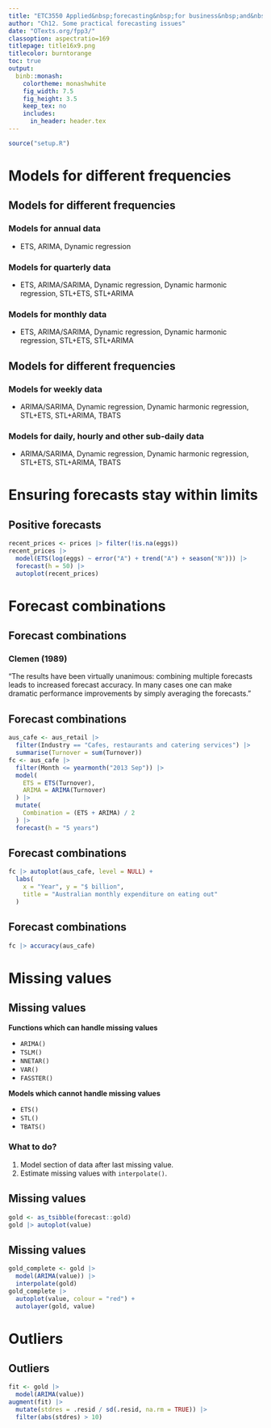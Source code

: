 ```yaml
---
title: "ETC3550 Applied&nbsp;forecasting&nbsp;for business&nbsp;and&nbsp;economics"
author: "Ch12. Some practical forecasting issues"
date: "OTexts.org/fpp3/"
classoption: aspectratio=169
titlepage: title16x9.png
titlecolor: burntorange
toc: true
output:
  binb::monash:
    colortheme: monashwhite
    fig_width: 7.5
    fig_height: 3.5
    keep_tex: no
    includes:
      in_header: header.tex
---
```


```r
source("setup.R")
```

# Models for different frequencies

## Models for different frequencies

### Models for annual data

 * ETS, ARIMA, Dynamic regression
\pause

### Models for quarterly data

 * ETS, ARIMA/SARIMA, Dynamic regression, Dynamic harmonic regression, STL+ETS, STL+ARIMA
\pause

### Models for monthly data

 * ETS, ARIMA/SARIMA, Dynamic regression, Dynamic harmonic regression, STL+ETS, STL+ARIMA

## Models for different frequencies

### Models for weekly data

 * ARIMA/SARIMA, Dynamic regression, Dynamic harmonic regression, STL+ETS, STL+ARIMA, TBATS
\pause

### Models for daily, hourly and other sub-daily data

 * ARIMA/SARIMA, Dynamic regression, Dynamic harmonic regression, STL+ETS, STL+ARIMA, TBATS

# Ensuring forecasts stay within limits

## Positive forecasts
\fontsize{9}{9}\sf

```r
recent_prices <- prices |> filter(!is.na(eggs))
recent_prices |>
  model(ETS(log(eggs) ~ error("A") + trend("A") + season("N"))) |>
  forecast(h = 50) |>
  autoplot(recent_prices)
```

# Forecast combinations

## Forecast combinations

### Clemen (1989)
"The results have been virtually unanimous: combining multiple forecasts leads to increased forecast accuracy. \dots In many cases one can make dramatic performance improvements by simply averaging the forecasts."

## Forecast combinations
\fontsize{9}{10}\sf\vspace*{-0.2cm}

```r
aus_cafe <- aus_retail |>
  filter(Industry == "Cafes, restaurants and catering services") |>
  summarise(Turnover = sum(Turnover))
fc <- aus_cafe |>
  filter(Month <= yearmonth("2013 Sep")) |>
  model(
    ETS = ETS(Turnover),
    ARIMA = ARIMA(Turnover)
  ) |>
  mutate(
    Combination = (ETS + ARIMA) / 2
  ) |>
  forecast(h = "5 years")
```

## Forecast combinations
\fontsize{10}{10}\sf\vspace*{-0.2cm}

```r
fc |> autoplot(aus_cafe, level = NULL) +
  labs(
    x = "Year", y = "$ billion",
    title = "Australian monthly expenditure on eating out"
  )
```

## Forecast combinations
\fontsize{10}{15}\sf
```r
fc |> accuracy(aus_cafe)
```

# Missing values

## Missing values
\fontsize{12}{13}\sf

**Functions which can handle missing values**

 * `ARIMA()`
 * `TSLM()`
 * `NNETAR()`
 * `VAR()`
 * `FASSTER()`

**Models which cannot handle missing values**

 * `ETS()`
 * `STL()`
 * `TBATS()`

\pause

### What to do?
 1. Model section of data after last missing value.
 2. Estimate missing values with `interpolate()`.

## Missing values
\fontsize{12}{12}\sf
```r
gold <- as_tsibble(forecast::gold)
gold |> autoplot(value)
```

## Missing values
\fontsize{12}{12}\sf
```r
gold_complete <- gold |>
  model(ARIMA(value)) |>
  interpolate(gold)
gold_complete |>
  autoplot(value, colour = "red") +
  autolayer(gold, value)
```

# Outliers

## Outliers
\fontsize{11}{13}\sf

```r
fit <- gold |>
  model(ARIMA(value))
augment(fit) |>
  mutate(stdres = .resid / sd(.resid, na.rm = TRUE)) |>
  filter(abs(stdres) > 10)
```
